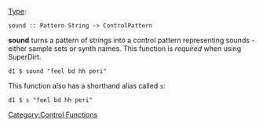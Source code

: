 {{DISPLAYTITLE:sound}} 
[[Type signature|Type]]: <source inline>sound :: Pattern String -> ControlPattern</source>

'''sound''' turns a pattern of strings into a control pattern representing sounds - either sample sets or synth names. This function is ''required'' when using SuperDirt.

<source>
d1 $ sound "feel bd hh peri"
</source>

This function also has a shorthand alias called <code>s</code>:

<source>
d1 $ s "feel bd hh peri"
</source>

[[Category:Control Functions]]